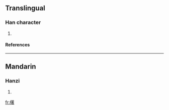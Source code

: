 ==Translingual==
===Han character===
{{Han char|rn=75|rad=木|as=15|sn=19|four=4896<sub>4</sub>|canj=木竹十日 (DHJA)}}
# {{defn|Han|sort=木15}}
====References====
{{Han ref|kx=0561.030|dkj=15826|dj=0949.300|hdz=21309.030|uh=6AE1|ud=27361|bh=EFE0|bd=61408}}

----
==Mandarin==
===Hanzi===
{{cmn-hanzi|pin=[[zhuó]] (zhuo2)|wg=cho<sup>2</sup>}}
# {{defn|Mandarin}}

[[fr:櫡]]